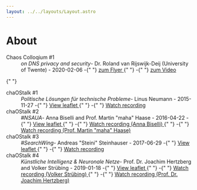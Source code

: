 ```yaml
---
layout: ../../layouts/Layout.astro
---
```


# About

<dl>
  <dt>Chaos Colloqium #1</dt>
  <dd>
    <em>on DNS privacy and security</em>- Dr. Roland van Rijswijk-Deij
    (University of Twente) - 2020-02-06 -{" "}
    <a href="/downloads/chaos_colloquium_flyer_a4.pdf" target="_blank">
      zum Flyer
    </a>{" "}
    -{" "}
    <a
      href="https://media.ccc.de/v/chaoscolloquium-1-dns-privacy-security"
      rel="noreferer"
      target="_blank"
    >
      zum Video
    </a>
  </dd>
</dl>

{" "}
<dl>
  <dt>chaOStalk #1</dt>
  <dd>
    <em>Politische Lösungen für technische Probleme</em>- Linus Neumann -
    2015-11-27 -{" "}
    <a href="../downloads/chaostalk1_a4.pdf" target="_blank">
      View leaflet
    </a>{" "}
    -{" "}
    <a
      rel="noreferer"
      target="_blank"
      href="https://media.ccc.de/v/ChaOStalk-1-Linus-Neumann"
    >
      Watch recording
    </a>
  </dd>
  <dt>chaOStalk #2</dt>
  <dd>
    <em>#NSAUA</em>- Anna Biselli and Prof. Martin &quot;maha&quot; Haase -
    2016-04-22 -{" "}
    <a href="../downloads/chaostalk2_a3.pdf" target="_blank">
      View leaflet
    </a>{" "}
    -{" "}
    <a
      rel="noreferer"
      target="_blank"
      href="https://media.ccc.de/v/chaostalk-2.1-NSAUA"
    >
      Watch recording (Anna Biselli)
    </a>{" "}
    -{" "}
    <a
      rel="noreferer"
      target="_blank"
      href="https://media.ccc.de/v/chaostalk-2.2-NSAUA"
    >
      Watch recording (Prof. Martin &quot;maha&quot; Haase)
    </a>
  </dd>
  <dt>chaOStalk #3</dt>
  <dd>
    <em>#SearchWing</em>- Andreas &quot;Steini&quot; Steinhauser - 2017-06-29 -{" "}
    <a href="../downloads/chaostalk3_a3.pdf" target="_blank">
      View leaflet
    </a>{" "}
    -{" "}
    <a
      rel="noreferer"
      target="_blank"
      href="https://media.ccc.de/v/chaostalk-3-searchwing"
    >
      Watch recording
    </a>
  </dd>
  <dt>chaOStalk #4</dt>
  <dd>
    <em>Künstliche Intelligenz & Neuronale Netze</em>- Prof. Dr. Joachim
    Hertzberg and Volker Strübing - 2019-01-18 -{" "}
    <a href="../downloads/chaostalk4_a4.pdf" target="_blank">
      View leaflet
    </a>{" "}
    -{" "}
    <a
      rel="noreferer"
      target="_blank"
      href="https://media.ccc.de/v/chaostalk-4.1-Kuenstliche-Intelligenz"
    >
      Watch recording (Volker Strübing)
    </a>{" "}
    -{" "}
    <a
      rel="noreferer"
      target="_blank"
      href="https://media.ccc.de/v/chaostalk-4.2-Kuenstliche-Intelligenz"
    >
      Watch recording (Prof. Dr. Joachim Hertzberg)
    </a>
  </dd>
</dl>
